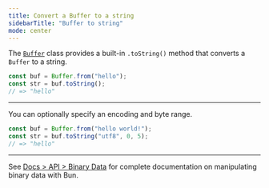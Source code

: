 ```yaml
---
title: Convert a Buffer to a string
sidebarTitle: "Buffer to string"
mode: center
---
```


The [`Buffer`](https://nodejs.org/api/buffer.html) class provides a built-in `.toString()` method that converts a `Buffer` to a string.

```ts
const buf = Buffer.from("hello");
const str = buf.toString();
// => "hello"
```

---

You can optionally specify an encoding and byte range.

```ts
const buf = Buffer.from("hello world!");
const str = buf.toString("utf8", 0, 5);
// => "hello"
```

---

See [Docs > API > Binary Data](https://bun.com/docs/api/binary-data#conversion) for complete documentation on manipulating binary data with Bun.
